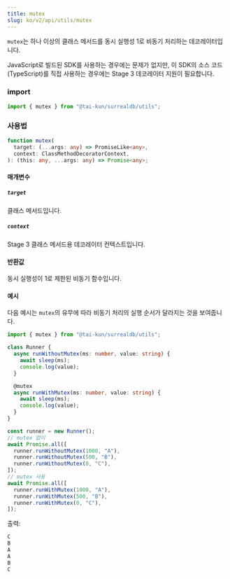 ```yaml
---
title: mutex
slug: ko/v2/api/utils/mutex
---
```



`mutex`는 하나 이상의 클래스 메서드를 동시 실행성 1로 비동기 처리하는 데코레이터입니다.

<Aside type="caution">
  JavaScript로 빌드된 SDK를 사용하는 경우에는 문제가 없지만, 이 SDK의 소스 코드(TypeScript)를 직접 사용하는 경우에는 Stage 3 데코레이터 지원이 필요합니다.
</Aside>

### import

```ts
import { mutex } from "@tai-kun/surrealdb/utils";
```

### 사용법

```ts
function mutex(
  target: (...args: any) => PromiseLike<any>,
  context: ClassMethodDecoratorContext,
): (this: any, ...args: any) => Promise<any>;
```

#### 매개변수

##### `target`

클래스 메서드입니다.

##### `context`

Stage 3 클래스 메서드용 데코레이터 컨텍스트입니다.

#### 반환값

동시 실행성이 1로 제한된 비동기 함수입니다.

#### 예시

다음 예시는 `mutex`의 유무에 따라 비동기 처리의 실행 순서가 달라지는 것을 보여줍니다.

```ts
import { mutex } from "@tai-kun/surrealdb/utils";

class Runner {
  async runWithoutMutex(ms: number, value: string) {
    await sleep(ms);
    console.log(value);
  }

  @mutex
  async runWithMutex(ms: number, value: string) {
    await sleep(ms);
    console.log(value);
  }
}

const runner = new Runner();
// mutex 없이
await Promise.all([
  runner.runWithoutMutex(1000, "A"),
  runner.runWithoutMutex(500, "B"),
  runner.runWithoutMutex(0, "C"),
]);
// mutex 사용
await Promise.all([
  runner.runWithMutex(1000, "A"),
  runner.runWithMutex(500, "B"),
  runner.runWithMutex(0, "C"),
]);
```

출력:

```js
C
B
A
A
B
C
```
